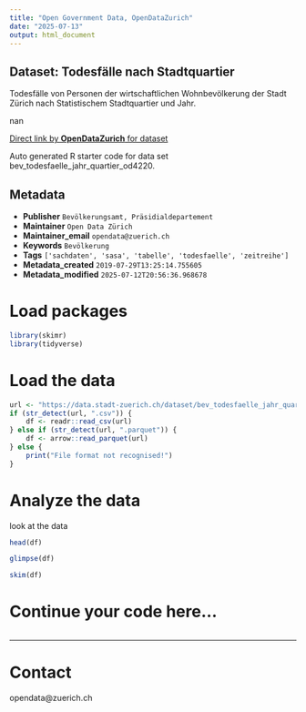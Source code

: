 ```yaml
---
title: "Open Government Data, OpenDataZurich"
date: "2025-07-13"
output: html_document
---
```


## Dataset: Todesfälle nach Stadtquartier


Todesfälle von Personen der wirtschaftlichen Wohnbevölkerung der Stadt Zürich nach Statistischem Stadtquartier und Jahr.


nan

[Direct link by **OpenDataZurich** for dataset](https://data.stadt-zuerich.ch/dataset/bev_todesfaelle_jahr_quartier_od4220)

Auto generated R starter code for data set bev_todesfaelle_jahr_quartier_od4220.

## Metadata

- **Publisher** `Bevölkerungsamt, Präsidialdepartement`
- **Maintainer** `Open Data Zürich`
- **Maintainer_email** `opendata@zuerich.ch`
- **Keywords** `Bevölk­erung`
- **Tags** `['sachdaten', 'sasa', 'tabelle', 'todesfaelle', 'zeitreihe']`
- **Metadata_created** `2019-07-29T13:25:14.755605`
- **Metadata_modified** `2025-07-12T20:56:36.968678`


# Load packages

```r
library(skimr)
library(tidyverse)
```

# Load the data

```r
url <- "https://data.stadt-zuerich.ch/dataset/bev_todesfaelle_jahr_quartier_od4220/download/BEV422OD4220.csv"
if (str_detect(url, ".csv")) {
    df <- readr::read_csv(url)
} else if (str_detect(url, ".parquet")) {
    df <- arrow::read_parquet(url)
} else {
    print("File format not recognised!")
}
```

# Analyze the data

look at the data
```r
head(df)
```

```r
glimpse(df)
```

```r
skim(df)
```

# Continue your code here...

```r

```

------------------------------------------------------------------------

# Contact

opendata@zuerich.ch
